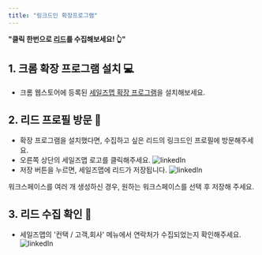 ```yaml
---
title: "링크드인 확장프로그램"
---
```


**"클릭 한번으로 [리드](/dictionary/lead)를 수집해보세요! 👆"**


## 1. 크롬 확장 프로그램 설치 💻
- 크롬 웹스토어에 등록된 [세일즈맵 확장 프로그램](https://chrome.google.com/webstore/detail/salesmap/ahnbcobdjnogdomdiikfibbiblmldadg?hl=ko)을 설치해보세요.

## 2. 리드 프로필 방문 👤
- 확장 프로그램을 설치했다면, 수집하고 싶은 리드의 링크드인 프로필에 방문해주세요.
- 오른쪽 상단의 세일즈맵 로고를 클릭해주세요.
![linkedIn](/images/feature/lead/linkedIn/feature:linkedIn_1.png)
- 저장 버튼을 누르면, 세일즈맵에 리드가 저장됩니다.
![linkedIn](/images/feature/lead/linkedIn/feature:linkedIn_2.png)

<Tip>워크스페이스를 여러 개 생성하신 경우, 원하는 워크스페이스를 선택 후 저장해 주세요.</Tip>

## 3. 리드 수집 확인 📍
- 세일즈맵의 '컨택 / 고객,회사' 메뉴에서 연락처가 수집되었는지 확인해주세요.
![linkedIn](/images/feature/lead/linkedIn/feature:linkedIn_3.png)